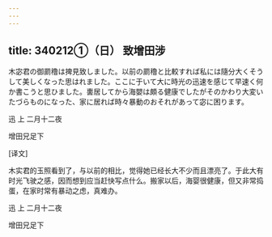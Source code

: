 ```yaml
---
---
---
```

title: 340212①（日） 致增田涉
---




木宓君の御罽穞は捭見致しました。以前の罽穞と比較すれば私には隨分大くそうして美しくなった思はれました。ここに于いて大に時光の迅速を感じて早速く何か書こうと思ひました。軎居してから海嬰は頗る健康でしたがそのかわり大変いたづらものになった、家に居れば時々暴動のおそれがあって宓に困ります。

迅 上 二月十二夜

增田兄足下

[译文]

木实君的玉照看到了，与以前的相比，觉得她已经长大不少而且漂亮了。于此大有时光飞驶之感，因而想到应当赶快写点什么。搬家以后，海婴很健康，但又非常捣蛋，在家时常有暴动之虑，真难办。

迅 上 二月十二夜

增田兄足下